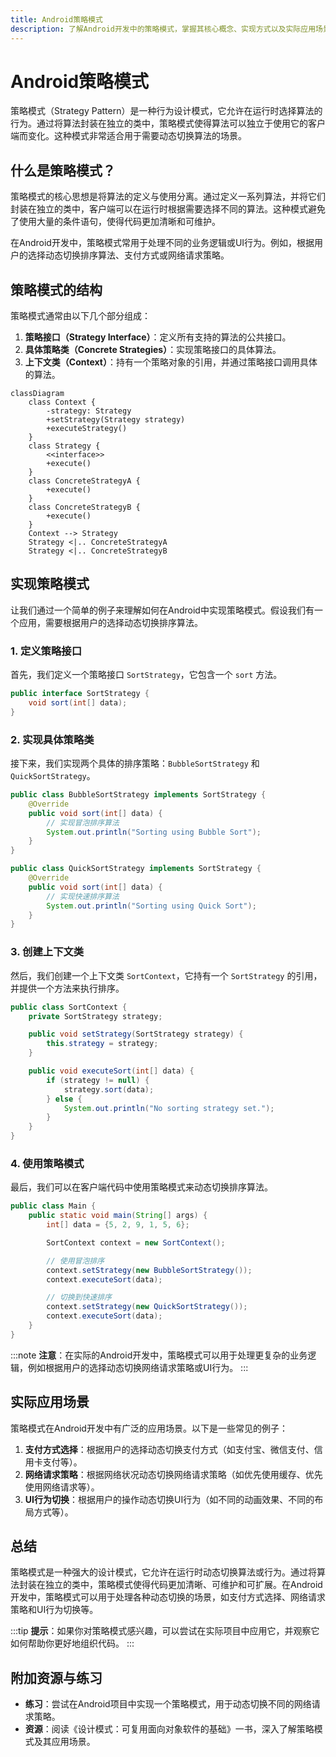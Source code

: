 ```yaml
---
title: Android策略模式
description: 了解Android开发中的策略模式，掌握其核心概念、实现方式以及实际应用场景。
---
```


# Android策略模式

策略模式（Strategy Pattern）是一种行为设计模式，它允许在运行时选择算法的行为。通过将算法封装在独立的类中，策略模式使得算法可以独立于使用它的客户端而变化。这种模式非常适合用于需要动态切换算法的场景。

## 什么是策略模式？

策略模式的核心思想是将算法的定义与使用分离。通过定义一系列算法，并将它们封装在独立的类中，客户端可以在运行时根据需要选择不同的算法。这种模式避免了使用大量的条件语句，使得代码更加清晰和可维护。

在Android开发中，策略模式常用于处理不同的业务逻辑或UI行为。例如，根据用户的选择动态切换排序算法、支付方式或网络请求策略。

## 策略模式的结构

策略模式通常由以下几个部分组成：

1. **策略接口（Strategy Interface）**：定义所有支持的算法的公共接口。
2. **具体策略类（Concrete Strategies）**：实现策略接口的具体算法。
3. **上下文类（Context）**：持有一个策略对象的引用，并通过策略接口调用具体的算法。

```mermaid
classDiagram
    class Context {
        -strategy: Strategy
        +setStrategy(Strategy strategy)
        +executeStrategy()
    }
    class Strategy {
        <<interface>>
        +execute()
    }
    class ConcreteStrategyA {
        +execute()
    }
    class ConcreteStrategyB {
        +execute()
    }
    Context --> Strategy
    Strategy <|.. ConcreteStrategyA
    Strategy <|.. ConcreteStrategyB
```

## 实现策略模式

让我们通过一个简单的例子来理解如何在Android中实现策略模式。假设我们有一个应用，需要根据用户的选择动态切换排序算法。

### 1. 定义策略接口

首先，我们定义一个策略接口 `SortStrategy`，它包含一个 `sort` 方法。

```java
public interface SortStrategy {
    void sort(int[] data);
}
```

### 2. 实现具体策略类

接下来，我们实现两个具体的排序策略：`BubbleSortStrategy` 和 `QuickSortStrategy`。

```java
public class BubbleSortStrategy implements SortStrategy {
    @Override
    public void sort(int[] data) {
        // 实现冒泡排序算法
        System.out.println("Sorting using Bubble Sort");
    }
}

public class QuickSortStrategy implements SortStrategy {
    @Override
    public void sort(int[] data) {
        // 实现快速排序算法
        System.out.println("Sorting using Quick Sort");
    }
}
```

### 3. 创建上下文类

然后，我们创建一个上下文类 `SortContext`，它持有一个 `SortStrategy` 的引用，并提供一个方法来执行排序。

```java
public class SortContext {
    private SortStrategy strategy;

    public void setStrategy(SortStrategy strategy) {
        this.strategy = strategy;
    }

    public void executeSort(int[] data) {
        if (strategy != null) {
            strategy.sort(data);
        } else {
            System.out.println("No sorting strategy set.");
        }
    }
}
```

### 4. 使用策略模式

最后，我们可以在客户端代码中使用策略模式来动态切换排序算法。

```java
public class Main {
    public static void main(String[] args) {
        int[] data = {5, 2, 9, 1, 5, 6};

        SortContext context = new SortContext();

        // 使用冒泡排序
        context.setStrategy(new BubbleSortStrategy());
        context.executeSort(data);

        // 切换到快速排序
        context.setStrategy(new QuickSortStrategy());
        context.executeSort(data);
    }
}
```

:::note
**注意**：在实际的Android开发中，策略模式可以用于处理更复杂的业务逻辑，例如根据用户的选择动态切换网络请求策略或UI行为。
:::

## 实际应用场景

策略模式在Android开发中有广泛的应用场景。以下是一些常见的例子：

1. **支付方式选择**：根据用户的选择动态切换支付方式（如支付宝、微信支付、信用卡支付等）。
2. **网络请求策略**：根据网络状况动态切换网络请求策略（如优先使用缓存、优先使用网络请求等）。
3. **UI行为切换**：根据用户的操作动态切换UI行为（如不同的动画效果、不同的布局方式等）。

## 总结

策略模式是一种强大的设计模式，它允许在运行时动态切换算法或行为。通过将算法封装在独立的类中，策略模式使得代码更加清晰、可维护和可扩展。在Android开发中，策略模式可以用于处理各种动态切换的场景，如支付方式选择、网络请求策略和UI行为切换等。

:::tip
**提示**：如果你对策略模式感兴趣，可以尝试在实际项目中应用它，并观察它如何帮助你更好地组织代码。
:::

## 附加资源与练习

- **练习**：尝试在Android项目中实现一个策略模式，用于动态切换不同的网络请求策略。
- **资源**：阅读《设计模式：可复用面向对象软件的基础》一书，深入了解策略模式及其应用场景。